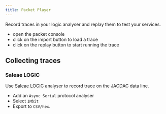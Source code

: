 ---
title: Packet Player
---


Record traces in your logic analyser and replay them to test your services.

* open the packet console
* click on the import button to load a trace
* click on the replay button to start running the trace

## Collecting traces

<TraceImportButton />

### Saleae LOGIC

Use [Saleae LOGIC](https://www.saleae.com/) analyser to record trace on the JACDAC data line.

* Add an ``Async Serial`` protocol analyser
* Select ``1Mbit``
* Export to ``CSV/hex``.

